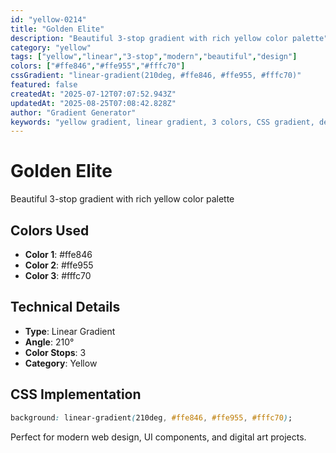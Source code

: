 ```yaml
---
id: "yellow-0214"
title: "Golden Elite"
description: "Beautiful 3-stop gradient with rich yellow color palette"
category: "yellow"
tags: ["yellow","linear","3-stop","modern","beautiful","design"]
colors: ["#ffe846","#ffe955","#fffc70"]
cssGradient: "linear-gradient(210deg, #ffe846, #ffe955, #fffc70)"
featured: false
createdAt: "2025-07-12T07:07:52.943Z"
updatedAt: "2025-08-25T07:08:42.828Z"
author: "Gradient Generator"
keywords: "yellow gradient, linear gradient, 3 colors, CSS gradient, design, #ffe846, #ffe955, #fffc70"
---
```


# Golden Elite

Beautiful 3-stop gradient with rich yellow color palette

## Colors Used
- **Color 1**: #ffe846
- **Color 2**: #ffe955
- **Color 3**: #fffc70

## Technical Details
- **Type**: Linear Gradient
- **Angle**: 210°
- **Color Stops**: 3
- **Category**: Yellow

## CSS Implementation
```css
background: linear-gradient(210deg, #ffe846, #ffe955, #fffc70);
```

Perfect for modern web design, UI components, and digital art projects.
